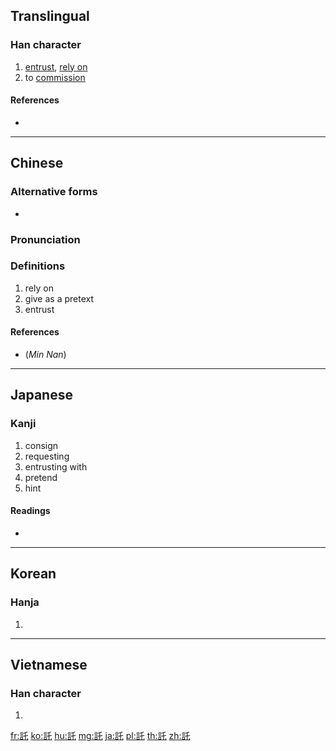 {{character info/new}}
{{also|讬|托}}
==Translingual==

===Han character===
{{Han char|rn=149|rad=言|as=03|sn=10|four=02614|canj=YRHP|ids=⿰言乇}}

# [[entrust]], [[rely on]]
# to [[commission]]

====References====
* {{Han ref|kx=1149.010|dkj=35243|dj=1615.050|hdz=63941.110|uh=8A17|ud=35351|bh=B055|bd=45141}}

----

==Chinese==
{{zh-forms|s=托}}

===Alternative forms===
* {{qualifier|non-standard simplification}} {{zh-l|讬}}

===Pronunciation===
{{zh-pron
|m=tuō
|c=tok3
|h=pfs=thok
|md=
|mn=thok
|w=
|mc=y
|oc=y
|cat=n
}}

===Definitions===
{{zh-hanzi}}

# rely on
# give as a pretext
# entrust

====References====
* (''Min Nan'') {{thcwd|13645}}

----

==Japanese==

===Kanji===
{{ja-kanji|grade=c|rs=言03}}

# consign
# requesting
# entrusting with
# pretend
# hint

====Readings====
* {{ja-readings|on=[[たく]] (taku)|kun=[[よる]] (yoru), [[かこつける]] (kakotsukeru)|nanori=}}

----

==Korean==

===Hanja===
{{ko-hanja|hangeul=탁|eumhun=|rv=tak|mr=t'ak|y=thak}}

# {{defn|lang=ko|sort=言03}}

----

==Vietnamese==

===Han character===
{{vi-hantu|[[thác]]|rs=言03}}

# {{defn|lang=vi|sort=言03}}

[[fr:託]]
[[ko:託]]
[[hu:託]]
[[mg:託]]
[[ja:託]]
[[pl:託]]
[[th:託]]
[[zh:託]]